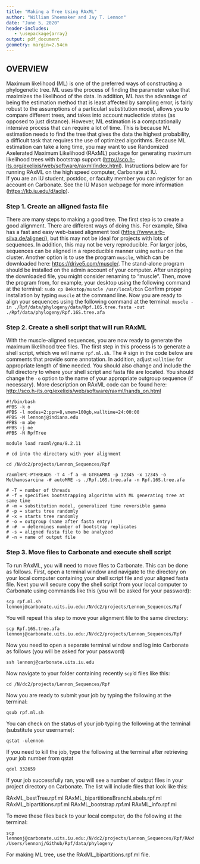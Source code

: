 ```yaml
---
title: "Making a Tree Using RAxML"
author: "William Shoemaker and Jay T. Lennon"
date: "June 5, 2020"
header-includes:
   - \usepackage{array}
output: pdf_document
geometry: margin=2.54cm
---
```


## OVERVIEW

Maximum likelihood (ML) is one of the preferred ways of constructing a phylogenetic tree. 
ML uses the process of finding the parameter value that maximizes the likelihood of the data. 
In addition, ML has the advantage of being the estimation method that is least affected by sampling error, is fairly robust to the assumptions of a particularl substitution model, allows you to compare different trees, and takes into account nucleotide states (as opposed to just distance). 
However, ML estimation is a computationally intensive process that can require a lot of time. 
This is because ML estimation needs to find the tree that gives the data the highest probability, a difficult task that requires the use of optimized algorithms. 
Because ML estimation can take a long time, you may want to use Randomized Axelerated Maximum Likelihood (RAxML) package for generating maximum likelihood trees with bootstrap support (<http://sco.h-its.org/exelixis/web/software/raxml/index.html>).
Instructions below are for running RAxML on the high speed computer, Carbonate at IU.  
If you are an IU student, postdoc, or faculty member you can register for an account on Carbonate. 
See the IU Mason webpage for more information (<https://kb.iu.edu/d/aolp>).


### Step 1. Create an alligned fasta file

There are many steps to making a good tree. 
The first step is to create a good alignment. 
There are different ways of doing this. 
For example, Silva has a fast and easy web-based alignment tool (<https://www.arb-silva.de/aligner/>), but this may not be ideal for projects with lots of sequences. 
In addition, this may not be very reproducible. 
For larger jobs, sequences can be aligned in a reproducible manner using `mothur` on the cluster. 
Another option is to use the program `muscle`, which can be downloaded here: <https://drive5.com/muscle/>. 
The stand-alone program should be installed on the admin account of your computer. 
After unzipping the downloaded file, you might consider renaming to "muscle".
Then, move the program from, for example, your desktop using the following command at the terminal:
`sudo cp Dekstop/muscle /usr/local/bin`
Confirm proper installation by typing `muscle` at the command line. 
Now you are ready to align your sequences using the following command at the terminal:
`muscle -in ./Rpf/data/phylogeny/data/Rpf.16S.tree.fasta -out ./Rpf/data/phylogeny/Rpf.16S.tree.afa`

### Step 2. Create a shell script that will run RAxML
With the muscle-aligned sequences, you are now ready to generate the maximum likelihood tree files. 
The first step in this process is to generate a shell script, which we will name `rpf.ml.sh`.
The # sign in the code below are comments that provide some annotation.
In addition, adjust `walltime` for appropriate length of time needed. 
You should also change and include the full directory to where your shell script and fasta file are located. 
You should change the `-o` option to the name of your appropriate outgroup sequence (if necessary). 
More description on RAxML code can be found here: <http://sco.h-its.org/exelixis/web/software/raxml/hands_on.html>

```
#!/bin/bash
#PBS -k o
#PBS -l nodes=2:ppn=8,vmem=100gb,walltime=24:00:00
#PBS -M lennonj@indiana.edu
#PBS -m abe
#PBS -j oe
#PBS -N RpfTree

module load raxml/gnu/8.2.11

# cd into the directory with your alignment

cd /N/dc2/projects/Lennon_Sequences/Rpf

raxmlHPC-PTHREADS -T 4 -f a -m GTRGAMMA -p 12345 -x 12345 -o Methanosarcina -# autoMRE -s ./Rpf.16S.tree.afa -n Rpf.16S.tree.afa

# -T = number of threads
# -f = specifies bootstrapping algorithm with ML generating tree at same time
# -m = substitution model, generalized time reversible gamma
# -p = starts tree randomly
# -x = starts tree randomly
# -o = outgroup (name after fasta entry)
# -#  = determines number of bootstrap replicates
# -s = aligned fasta file to be analyzed
# -n = name of output file 
```

### Step 3. Move files to Carbonate and execute shell script

To run RAxML, you will need to move files to Carbonate.
This can be done as follows. 
First, open a terminal window and navigate to the directory on your local computer containing your shell script file and your aligned fasta file. 
Next you will secure copy the shell script from your local computer to Carbonate using commands like this (you will be asked for your password):

```
scp rpf.ml.sh lennonj@carbonate.uits.iu.edu:/N/dc2/projects/Lennon_Sequences/Rpf
```

You will repeat this step to move your alignment file to the same directory:

```
scp Rpf.16S.tree.afa lennonj@carbonate.uits.iu.edu:/N/dc2/projects/Lennon_Sequences/Rpf
```

Now you need to open a separate terminal window and log into Carbonate as follows (you will be asked for your password)

```
ssh lennonj@carbonate.uits.iu.edu
```

Now navigate to your folder containing recently `scp`'d files like this:

```
cd /N/dc2/projects/Lennon_Sequences/Rpf
```

Now you are ready to submit your job by typing the following at the terminal:

```
qsub rpf.ml.sh
```

You can check on the status of your job typing the following at the terminal (substitute your username):

```
qstat -ulennon
```

If you need to kill the job, type the following at the terminal after retrieving your job number from qstat

```
qdel 332659 
```

If your job successfully ran, you will see a number of output files in your project directory on Carbonate.
The list will include files that look like this:

RAxML_bestTree.rpf.ml
RAxML_bipartitionsBranchLabels.rpf.ml
RAxML_bipartitions.rpf.ml
RAxML_bootstrap.rpf.ml
RAxML_info.rpf.ml

To move these files back to your local computer, do the following at the terminal:

```
scp lennonj@carbonate.uits.iu.edu:/N/dc2/projects/Lennon_Sequences/Rpf/RAxML_bestTree.rpf.ml /Users/lennonj/Github/Rpf/data/phylogeny
```

For making ML tree, use the RAxML_bipartitions.rpf.ml file. 

